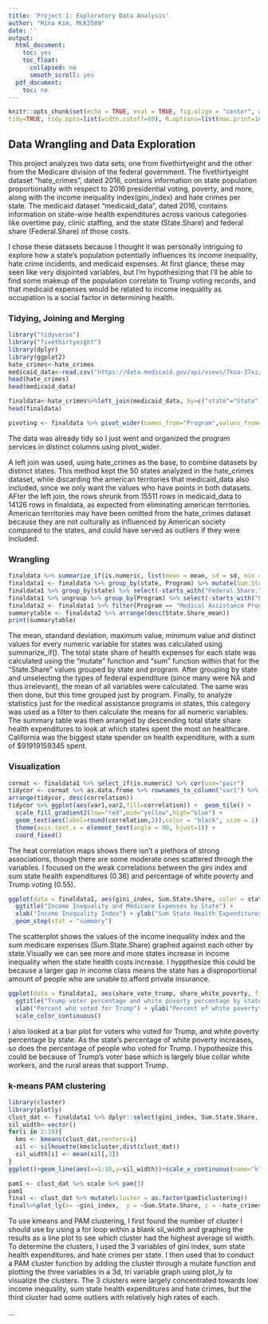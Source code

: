 ```yaml
---
title: 'Project 1: Exploratory Data Analysis'
author: "Mina Kim, MLK2589"
date: ''
output:
  html_document:
    toc: yes
    toc_float:
      collapsed: no
      smooth_scroll: yes
  pdf_document:
    toc: no
---
```


```r
knitr::opts_chunk$set(echo = TRUE, eval = TRUE, fig.align = "center", warning = F, message = F,
tidy=TRUE, tidy.opts=list(width.cutoff=60), R.options=list(max.print=100))
```

## Data Wrangling and Data Exploration

This project analyzes two data sets, one from fivethirtyeight and the other from the Medicare division of the federal government. The fivethirtyeight dataset "hate_crimes", dated 2016, contains information on state population proportionality with respect to 2016 presidential voting, poverty, and more, along with the income inequality index(gini_index) and hate crimes per state. The medicaid dataset "medicaid_data", dated 2016, contains information on state-wise health expenditures across various categories like overtime pay, clinic staffing, and the state (State.Share) and federal share (Federal.Share) of those costs.

I chose these datasets because I thought it was personally intriguing to explore how a state's population potentially influences its income inequality, hate crime incidents, and medicaid expenses. At first glance, these may seen like very disjointed variables, but I'm hypothesizing that I'll be able to find some makeup of the population correlate to Trump voting records, and that medicaid expenses would be related to income inequality as occupation is a social factor in determining health.

### Tidying, Joining and Merging

```R
library("tidyverse")
library("fivethirtyeight")
library(dplyr)
library(ggplot2)
hate_crimes<-hate_crimes
medicaid_data<-read.csv("https://data.medicaid.gov/api/views/7kua-37xz/rows.csv", header=T, stringsAsFactors = FALSE)
head(hate_crimes)
head(medicaid_data)

finaldata<-hate_crimes%>%left_join(medicaid_data, by=c("state"="State"))
head(finaldata)

pivoting <- finaldata %>% pivot_wider(names_from="Program",values_from="Service.Category")
```

The data was already tidy so I just went and organized the program services in distinct columns using pivot_wider.

A left join was used, using hate_crimes as the base, to combine datasets by distinct states. This method kept the 50 states analyzed in the hate_crimes dataset, while discarding the american territories that medicaid_data also included, since we only want the values who have points in both datasets. AFter the left join, the rows shrunk from 15511 rows in medicaid_data to 14126 rows in finaldata, as expected from eliminating american territories. American territories may have been omitted from the hate_crimes dataset because they are not culturally as influenced by American society compared to the states, and could have served as outliers if they were included.

### Wrangling

```R
finaldata %>% summarize_if(is.numeric, list(mean = mean, sd = sd, min = min, max = max, n_distinct = n_distinct))
finaldata1 <- finaldata %>% group_by(state, Program) %>% mutate(Sum.State.Share = sum(State.Share)) %>% ungroup
finaldata1 %>% group_by(state) %>% select(-starts_with("Federal.Share.")) %>% summarize_if(is.numeric, list(mean=mean)) 
finaldata1 %>% ungroup %>% group_by(Program) %>% select(-starts_with("Federal.Share.")) %>% summarize_if(is.numeric, list(mean=mean))
finaldata2 <- finaldata1 %>% filter(Program == "Medical Assistance Program") %>% group_by(state) %>% summarize_if(is.numeric, list(mean = mean))
summarytable <- finaldata2 %>% arrange(desc(State.Share_mean))
print(summarytable)

```

The mean, standard deviation, maximum value, minimum value and distinct values for every numeric variable for states was calculated using summarize_if().  The total state share of health expenses for each state was calculated using the "mutate" function and "sum" function within that for the "State.Share" values grouped by state and program. After grouping by state and unselecting the types of federal expenditure (since many were NA and thus irrelevant), the mean of all variables were calculated. The same was then done, but this time grouped just by program. Finally, to analyze statistics just for the medical assistance programs in states, this category was used as a filter to then calculate the means for all numeric variables. The summary table was then arranged by descending total state share health expenditures to look at which states spent the most on healthcare. California was the biggest state spender on health expenditure, with a sum of $91919159345 spent.


### Visualization

```R
cormat <- finaldata1 %>% select_if(is.numeric) %>% cor(use="pair")
tidycor <- cormat %>% as.data.frame %>% rownames_to_column("var1") %>%  pivot_longer(-1,names_to="var2",values_to="correlation")
arrange(tidycor, desc(correlation))
tidycor %>% ggplot(aes(var1,var2,fill=correlation)) +  geom_tile() +
  scale_fill_gradient2(low="red",mid="yellow",high="blue") + 
  geom_text(aes(label=round(correlation,2)),color = "black", size = 1) + 
  theme(axis.text.x = element_text(angle = 90, hjust=1)) +
  coord_fixed()
```

The heat correlation maps shows there isn't a plethora of strong associations, though there are some moderate ones scattered through the variables. I focused on the weak correlations between the gini index and sum state health expenditures (0.36) and percentage of white poverty and Trump voting (0.55).

```R
ggplot(data = finaldata1, aes(gini_index, Sum.State.Share, color = state)) + geom_point() +
  ggtitle("Income Inequality and Medicare Expenses by State") + 
  xlab("Income Inequality Index") + ylab("Sum State Health Expenditures") +
  geom_step(stat = "summary")
```

The scatterplot shows the values of the income inequality index and the sum medicare expenses (Sum.State.Share) graphed against each other by state.Visually we can see more and more states increase in income inequality when the state health costs increase. I hyppthesize this could be because a larger gap in income class means the state has a disproportional amount of people who are unable to afford private insurance.

```R
ggplot(data = finaldata1, aes(share_vote_trump, share_white_poverty, fill = state)) + geom_bar(stat = "summary") + 
  ggtitle("Trump voter percentage and white poverty percentage by state") + 
  xlab("Percent who voted for Trump") + ylab("Percent of white poverty") +
  scale_color_continuous()
```

I also looked at a bar plot for voters who voted for Trump, and white poverty percentage by state. As the state's percentage of white poverty increases, so does the percentage of people who voted for Trump. I hypothesize this could be because of Trump's voter base which is largely blue collar white workers, and the rural areas that support Trump.

### k-means PAM clustering

```R
library(cluster)
library(plotly)
clust_dat <- finaldata1 %>% dplyr::select(gini_index, Sum.State.Share, hate_crimes_per_100k_splc) %>% na.omit
sil_width<-vector()
for(i in 2:10){
  kms <- kmeans(clust_dat,centers=i)  
  sil <- silhouette(kms$cluster,dist(clust_dat))   
  sil_width[i] <- mean(sil[,3])
}
ggplot()+geom_line(aes(x=1:10,y=sil_width))+scale_x_continuous(name="k",breaks=1:10)

pam1 <- clust_dat %>% scale %>% pam(3)
pam1
final <- clust_dat %>% mutate(cluster = as.factor(pam1$clustering))
final%>%plot_ly(x= ~gini_index,  y = ~Sum.State.Share, z = ~hate_crimes_per_100k_splc, color= ~cluster,        type = "scatter3d", mode = "markers") %>%  layout(autosize = F, width = 900, height = 400)


```

To use kmeans and PAM clustering, I first found the number of cluster I should use by using a for loop within a blank sil_width and graphing the results as a line plot to see which cluster had the highest average sil width. To determine the clusters, I used the 3 variables of gini index, sum state health expenditures, and hate crimes per state.
I then used that to conduct a PAM cluster function by adding the cluster through a mutate function and plotting the three variables in a 3d, tri variable graph using plot_ly to visualize the clusters. The 3 clusters were largely concentrated towards low income inequality, sum state health expenditures and hate crimes, but the third cluster had some outliers with relatively high rates of each.

...





